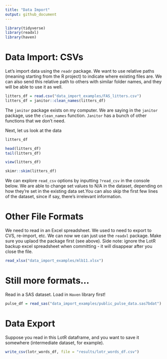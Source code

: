 ```yaml
---
title: "Data Import"
output: github_document
---
```


```r
library(tidyverse)
library(readxl)
library(haven)
```

# Data Import: CSVs

Let's import data using the `readr` package. We want to use relative paths (meaning starting from the R project) to indicate where existing files are. We can also send this relative path to others with similar folder names, and they will be able to use it as well. 
```r
litters_df = read.csv("data_import_examples/FAS_litters.csv")
litters_df = janitor::clean_names(litters_df)
```

The `janitor` package exists on my computer. We are saying in the `janitor` package, use the `clean_names` function. `Janitor` has a bunch of other functions that we don't need. 

Next, let us look at the data 
```r
litters_df

head(litters_df)
tail(litters_df)
```

```r
view(litters_df)
```

```r
skimr::skim(litters_df)
```

We can explore `read_csv` options by inputting `?read_csv` in the console below. 
We are able to change set values to N/A in the dataset, depending on how they're set in the existing data set.You can also skip the first few lines of the dataset, since if say, there's irrelevant information.  

# Other File Formats

We need to read in an Excel spreadsheet. We used to need to export to CVS, re-import, etc. We can now we can just use the `readxl` package. Make sure you uplaod the package first (see above). Side note: ignore the LotR backup excel spreadsheet when committing - it will disappear after you close the file. 
```r
read_xlsx("data_import_examples/mlb11.xlsx")
```

# Still more formats...

Read in a SAS dataset. Load in `Haven` library first!
```r
pulse_df = read_sas("data_import_examples/public_pulse_data.sas7bdat")
```

# Data Export
Suppose you read in this LotR dataframe, and you want to save it somewhere (intermediate dataset, for example).
```r
write_csv(lotr_words_df, file = "results/lotr_words_df.csv")
```


